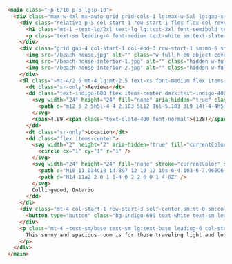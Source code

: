 ```html title="index.html" del=/( p-6.*?)"/ ins="~p-6/10" del=" text-lg lg:text-2xl" ins=/~text-lg\/2xl/ del=" mt-4 lg:mt-2.5" ins=/~mt-4\/2\.5/ del=" text-sm lg:text-base" ins=/~text-sm\/base/
<main class="~p-6/10 p-6 lg:p-10">
  <div class="max-w-4xl mx-auto grid grid-cols-1 lg:max-w-5xl lg:gap-x-20 lg:grid-cols-2">
    <div class="relative p-3 col-start-1 row-start-1 flex flex-col-reverse rounded-lg bg-gradient-to-t from-black/75 via-black/0 sm:bg-none sm:row-start-2 sm:p-0 lg:row-start-1">
      <h1 class="mt-1 ~text-lg/2xl text-lg lg:text-2xl font-semibold text-white sm:text-slate-900 dark:sm:text-white">Beach House in Collingwood</h1>
      <p class="text-sm leading-4 font-medium text-white sm:text-slate-500 dark:sm:text-slate-400">Entire house</p>
    </div>
    <div class="grid gap-4 col-start-1 col-end-3 row-start-1 sm:mb-6 sm:grid-cols-4 lg:gap-6 lg:col-start-2 lg:row-end-6 lg:row-span-6 lg:mb-0">
      <img src="/beach-house.jpg" alt="" class="w-full h-60 object-cover rounded-lg sm:h-52 sm:col-span-2 lg:col-span-full" loading="lazy">
      <img src="/beach-house-interior-1.jpg" alt="" class="hidden w-full h-52 object-cover rounded-lg sm:block sm:col-span-2 md:col-span-1 lg:row-start-2 lg:col-span-2 lg:h-32" loading="lazy">
      <img src="/beach-house-interior-2.jpg" alt="" class="hidden w-full h-52 object-cover rounded-lg md:block lg:row-start-2 lg:col-span-2 lg:h-32" loading="lazy">
    </div>
    <dl class="~mt-4/2.5 mt-4 lg:mt-2.5 text-xs font-medium flex items-center row-start-2 sm:row-start-3 lg:row-start-2">
      <dt class="sr-only">Reviews</dt>
      <dd class="text-indigo-600 flex items-center dark:text-indigo-400">
        <svg width="24" height="24" fill="none" aria-hidden="true" class="mr-1 stroke-current dark:stroke-indigo-500">
          <path d="m12 5 2 5h5l-4 4 2.103 5L12 16l-5.103 3L9 14l-4-4h5l2-5Z"  stroke-width="2" stroke-linecap="round" stroke-linejoin="round" />
        </svg>
        <span>4.89 <span class="text-slate-400 font-normal">(128)</span></span>
      </dd>
      <dt class="sr-only">Location</dt>
      <dd class="flex items-center">
        <svg width="2" height="2" aria-hidden="true" fill="currentColor" class="mx-3 text-slate-300">
          <circle cx="1" cy="1" r="1" />
        </svg>
        <svg width="24" height="24" fill="none" stroke="currentColor" stroke-width="2" stroke-linecap="round" stroke-linejoin="round" class="mr-1 text-slate-400 dark:text-slate-500" aria-hidden="true">
          <path d="M18 11.034C18 14.897 12 19 12 19s-6-4.103-6-7.966C6 7.655 8.819 5 12 5s6 2.655 6 6.034Z" />
          <path d="M14 11a2 2 0 1 1-4 0 2 2 0 0 1 4 0Z" />
        </svg>
        Collingwood, Ontario
      </dd>
    </dl>
    <div class="mt-4 col-start-1 row-start-3 self-center sm:mt-0 sm:col-start-2 sm:row-start-2 sm:row-span-2 lg:mt-6 lg:col-start-1 lg:row-start-3 lg:row-end-4">
      <button type="button" class="bg-indigo-600 text-white text-sm leading-6 font-medium py-2 px-3 rounded-lg">Check availability</button>
    </div>
    <p class="mt-4 ~text-sm/base text-sm lg:text-base leading-6 col-start-1 sm:col-span-2 lg:mt-6 lg:row-start-4 lg:col-span-1 dark:text-slate-400">
      This sunny and spacious room is for those traveling light and looking for a comfy and cosy place to lay their head for a night or two. This beach house sits in a vibrant neighborhood littered with cafes, pubs, restaurants and supermarkets and is close to all the major attractions such as Edinburgh Castle and Arthur's Seat.
    </p>
  </div>
</main>

```